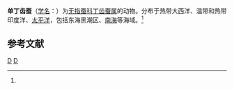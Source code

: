 {{Speciesbox
| taxon = Phalacrophorus uniformis
| binomial_authority = (Reibisch, 1895)<ref name='id10408'>{{cite web| url =http://www.bioinfo.cn/db05/BjdwSpecies.php?action=view&id=10408| title =单丁齿蚕| work =《中国动物物种编目数据库》| publisher =中国科学院微生物研究所| author =中国科学院动物研究所| accessdate =2009-04-16| deadurl =yes| archiveurl =https://web.archive.org/web/20160305003917/http://www.bioinfo.cn/db05/BjdwSpecies.php?action=view&id=10408| archivedate =2016-03-05}}</ref>
}}

'''单丁齿蚕'''（[[学名|学名]]：{{lang|la|''Phalacrophorus uniformis''}}）为[[无指蚕科|无指蚕科]][[丁齿蚕属|丁齿蚕属]]的动物。分布于热带大西洋、温带和热带印度洋、[[太平洋|太平洋]]，包括东海黑潮区、[[南海|南海]]等海域。<ref name='id10408'/>

== 参考文献 ==
{{reflist}}

{{Taxonbar|from=Q2227239}}

[[Category:丁齿蚕属|D]]
[[Category:1895年描述的动物|D]]


{{环节动物小作品}}